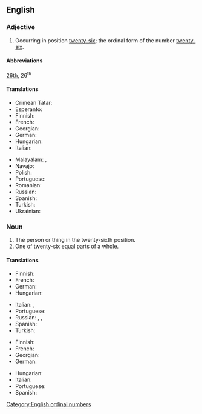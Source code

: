 ==English==
{{number box|en|26}}

===Adjective===
{{en-adj|-}}

# Occurring in position [[twenty-six]]; the ordinal form of the number [[twenty-six]].

====Abbreviations====
[[26th]], 26<sup>th</sup>

====Translations====
{{trans-top|ordinal number}}
* Crimean Tatar: {{t|crh|yigirmi altıncı}}
* Esperanto: {{t|eo|dudek-sesa}}
* Finnish: {{t|fi|kahdeskymmeneskuudes}}
* French: {{t+|fr|vingt-sixième}}
* Georgian: {{t|ka|ოცდამეექვსე}}
* German: {{t+|de|sechsundzwanzigster}}
* Hungarian: {{t+|hu|huszonhatodik}}
* Italian: {{t|it|ventiseiesimo}}
{{trans-mid}}
* Malayalam: {{t|ml|ഇരുപത്താറാം}}, {{t|ml|ഇരുപത്തിയാറാം}}
* Navajo: {{t|nv|naadįįhastą́ą́ góneʼ}}
* Polish: {{t+|pl|[[dwudziesty]] [[szósty]]}}
* Portuguese: {{t|pt|vigésimo sexto}}
* Romanian: {{t|ro|al [[douăzeci și șaselea]]}}
* Russian: {{t|ru|два́дцать шесто́й}}
* Spanish: {{t+|es|vigesimosexto}}
* Turkish: {{t|tr|yirmi altıncı}}
* Ukrainian: {{t|uk|два́дцять шо́стий}}
{{trans-bottom}}

===Noun===
{{en-noun|-}}

# The person or thing in the twenty-sixth position.
# One of twenty-six equal parts of a whole.

====Translations====
{{trans-top|the person or thing in the twenty-sixth position}}
* Finnish: {{t|fi|kahdeskymmeneskuudes}}
* French: {{t+|fr|vingt-sixième|m|f}}
* German: {{t+|de|sechsundzwanzigste}}
* Hungarian: {{t+|hu|huszonhatodik}}
{{trans-mid}}
* Italian: {{t|it|ventiseiesimo|m}}, {{t|it|ventiseiesima|f}}
* Portuguese: {{t|pt|vigésimo sexto}}
* Russian: {{t|ru|двадцать шестой|m}}, {{t|ru|двадцать шестая|m}}, {{t|ru|двадцать шестое|n}}
* Spanish: {{t|es|vigésimo sexto}}
* Turkish: {{t|tr|yirmi altıncı}}
{{trans-bottom}}

{{trans-top|one of twenty-six equal parts of a whole}}
* Finnish: {{t|fi|kahdeskymmeneskuudesosa}}
* French: {{t+|fr|vingt-sixième}}
* Georgian: {{t|ka|ოცდამეექვსედი}}
* German: {{t+|de|sechsundzwanzigste}}
{{trans-mid}}
* Hungarian: {{t|hu|huszonhatod}}
* Italian: {{t|it|ventiseiesimo}}
* Portuguese: {{t|pt|vinte e seis avos}}
* Spanish: {{t|es|vigésimo sexto}}
{{trans-bottom}}

[[Category:English ordinal numbers]]